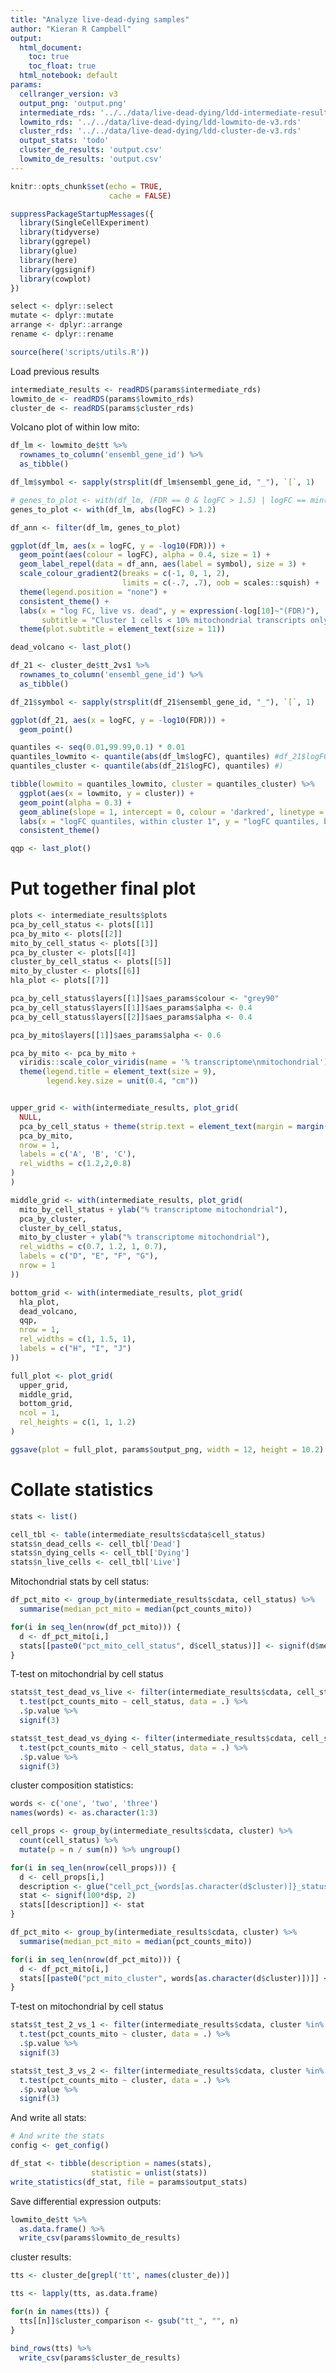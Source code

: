 ```yaml
---
title: "Analyze live-dead-dying samples"
author: "Kieran R Campbell"
output:
  html_document: 
    toc: true
    toc_float: true
  html_notebook: default
params:
  cellranger_version: v3
  output_png: 'output.png'
  intermediate_rds: '../../data/live-dead-dying/ldd-intermediate-results-v3.rds'
  lowmito_rds: '../../data/live-dead-dying/ldd-lowmito-de-v3.rds'
  cluster_rds: '../../data/live-dead-dying/ldd-cluster-de-v3.rds'
  output_stats: 'todo'
  cluster_de_results: 'output.csv'
  lowmito_de_results: 'output.csv'
---
```


```r
knitr::opts_chunk$set(echo = TRUE,
                      cache = FALSE)

suppressPackageStartupMessages({
  library(SingleCellExperiment)
  library(tidyverse)
  library(ggrepel)
  library(glue)
  library(here)
  library(ggsignif)
  library(cowplot)
})

select <- dplyr::select
mutate <- dplyr::mutate
arrange <- dplyr::arrange
rename <- dplyr::rename

source(here('scripts/utils.R'))
```


Load previous results

```r
intermediate_results <- readRDS(params$intermediate_rds)
lowmito_de <- readRDS(params$lowmito_rds)
cluster_de <- readRDS(params$cluster_rds)
```



Volcano plot of within low mito:

```r
df_lm <- lowmito_de$tt %>% 
  rownames_to_column('ensembl_gene_id') %>% 
  as_tibble()

df_lm$symbol <- sapply(strsplit(df_lm$ensembl_gene_id, "_"), `[`, 1)

# genes_to_plot <- with(df_lm, (FDR == 0 & logFC > 1.5) | logFC == min(logFC) | logFC > 2.4)
genes_to_plot <- with(df_lm, abs(logFC) > 1.2)

df_ann <- filter(df_lm, genes_to_plot)

ggplot(df_lm, aes(x = logFC, y = -log10(FDR))) +
  geom_point(aes(colour = logFC), alpha = 0.4, size = 1) +
  geom_label_repel(data = df_ann, aes(label = symbol), size = 3) +
  scale_colour_gradient2(breaks = c(-1, 0, 1, 2),
                         limits = c(-.7, .7), oob = scales::squish) +
  theme(legend.position = "none") +
  consistent_theme() +
  labs(x = "log FC, live vs. dead", y = expression(-log[10]~"(FDR)"),
       subtitle = "Cluster 1 cells < 10% mitochondrial transcripts only") +
  theme(plot.subtitle = element_text(size = 11))

dead_volcano <- last_plot()
``` 


```r
df_21 <- cluster_de$tt_2vs1 %>% 
  rownames_to_column('ensembl_gene_id') %>% 
  as_tibble()

df_21$symbol <- sapply(strsplit(df_21$ensembl_gene_id, "_"), `[`, 1)

ggplot(df_21, aes(x = logFC, y = -log10(FDR))) +
  geom_point()
```





```r
quantiles <- seq(0.01,99.99,0.1) * 0.01
quantiles_lowmito <- quantile(abs(df_lm$logFC), quantiles) #df_21$logFC)
quantiles_cluster <- quantile(abs(df_21$logFC), quantiles) #)

tibble(lowmito = quantiles_lowmito, cluster = quantiles_cluster) %>% 
  ggplot(aes(x = lowmito, y = cluster)) +
  geom_point(alpha = 0.3) +
  geom_abline(slope = 1, intercept = 0, colour = 'darkred', linetype = 2) +
  labs(x = "logFC quantiles, within cluster 1", y = "logFC quantiles, between clusters 1 & 2") +
  consistent_theme()

qqp <- last_plot()
```




# Put together final plot

```r
plots <- intermediate_results$plots
pca_by_cell_status <- plots[[1]]
pca_by_mito <- plots[[2]]
mito_by_cell_status <- plots[[3]]
pca_by_cluster <- plots[[4]] 
cluster_by_cell_status <- plots[[5]] 
mito_by_cluster <- plots[[6]]
hla_plot <- plots[[7]]

pca_by_cell_status$layers[[1]]$aes_params$colour <- "grey90"
pca_by_cell_status$layers[[1]]$aes_params$alpha <- 0.4
pca_by_cell_status$layers[[2]]$aes_params$alpha <- 0.4

pca_by_mito$layers[[1]]$aes_params$alpha <- 0.6

pca_by_mito <- pca_by_mito +
  viridis::scale_color_viridis(name = '% transcriptome\nmitochondrial') +
  theme(legend.title = element_text(size = 9),
        legend.key.size = unit(0.4, "cm"))


upper_grid <- with(intermediate_results, plot_grid(
  NULL, 
  pca_by_cell_status + theme(strip.text = element_text(margin = margin(b=5))),
  pca_by_mito,
  nrow = 1,
  labels = c('A', 'B', 'C'),
  rel_widths = c(1.2,2,0.8)
)
)

middle_grid <- with(intermediate_results, plot_grid(
  mito_by_cell_status + ylab("% transcriptome mitochondrial"), 
  pca_by_cluster,
  cluster_by_cell_status,
  mito_by_cluster + ylab("% transcriptome mitochondrial"),
  rel_widths = c(0.7, 1.2, 1, 0.7),
  labels = c("D", "E", "F", "G"),
  nrow = 1
))

bottom_grid <- with(intermediate_results, plot_grid(
  hla_plot,
  dead_volcano,
  qqp,
  nrow = 1,
  rel_widths = c(1, 1.5, 1),
  labels = c("H", "I", "J")
))
```

```r
full_plot <- plot_grid(
  upper_grid,
  middle_grid,
  bottom_grid,
  ncol = 1,
  rel_heights = c(1, 1, 1.2)
)

ggsave(plot = full_plot, params$output_png, width = 12, height = 10.2)
```


# Collate statistics

```r
stats <- list()

cell_tbl <- table(intermediate_results$cdata$cell_status)
stats$n_dead_cells <- cell_tbl['Dead']
stats$n_dying_cells <- cell_tbl['Dying']
stats$n_live_cells <- cell_tbl['Live']
```

Mitochondrial stats by cell status:

```r
df_pct_mito <- group_by(intermediate_results$cdata, cell_status) %>% 
  summarise(median_pct_mito = median(pct_counts_mito))

for(i in seq_len(nrow(df_pct_mito))) {
  d <- df_pct_mito[i,]
  stats[[paste0("pct_mito_cell_status", d$cell_status)]] <- signif(d$median_pct_mito, 3)
}
```


T-test on mitochondrial by cell status

```r
stats$t_test_dead_vs_live <- filter(intermediate_results$cdata, cell_status %in% c("Dead", "Live")) %>% 
  t.test(pct_counts_mito ~ cell_status, data = .) %>% 
  .$p.value %>% 
  signif(3)

stats$t_test_dead_vs_dying <- filter(intermediate_results$cdata, cell_status %in% c("Dead", "Dying")) %>% 
  t.test(pct_counts_mito ~ cell_status, data = .) %>% 
  .$p.value %>% 
  signif(3)
```

cluster composition statistics:

```r
words <- c('one', 'two', 'three')
names(words) <- as.character(1:3)

cell_props <- group_by(intermediate_results$cdata, cluster) %>% 
  count(cell_status) %>% 
  mutate(p = n / sum(n)) %>% ungroup()

for(i in seq_len(nrow(cell_props))) {
  d <- cell_props[i,]
  description <- glue("cell_pct_{words[as.character(d$cluster)]}_status_{d$cell_status}")
  stat <- signif(100*d$p, 2)
  stats[[description]] <- stat
}
```


```r
df_pct_mito <- group_by(intermediate_results$cdata, cluster) %>% 
  summarise(median_pct_mito = median(pct_counts_mito))

for(i in seq_len(nrow(df_pct_mito))) {
  d <- df_pct_mito[i,]
  stats[[paste0("pct_mito_cluster", words[as.character(d$cluster)])]] <- signif(d$median_pct_mito, 3)
}
```


T-test on mitochondrial by cell status

```r
stats$t_test_2_vs_1 <- filter(intermediate_results$cdata, cluster %in% c("1", "2")) %>% 
  t.test(pct_counts_mito ~ cluster, data = .) %>% 
  .$p.value %>% 
  signif(3)

stats$t_test_3_vs_2 <- filter(intermediate_results$cdata, cluster %in% c("2", "3")) %>% 
  t.test(pct_counts_mito ~ cluster, data = .) %>% 
  .$p.value %>% 
  signif(3)
```

And write all stats:

```r
# And write the stats
config <- get_config()

df_stat <- tibble(description = names(stats),
                  statistic = unlist(stats))
write_statistics(df_stat, file = params$output_stats)
```

Save differential expression outputs:

```r
lowmito_de$tt %>% 
  as.data.frame() %>% 
  write_csv(params$lowmito_de_results)

```


cluster results:

```r
tts <- cluster_de[grepl('tt', names(cluster_de))]

tts <- lapply(tts, as.data.frame)

for(n in names(tts)) {
  tts[[n]]$cluster_comparison <- gsub("tt_", "", n)
}

bind_rows(tts) %>% 
  write_csv(params$cluster_de_results)
```

